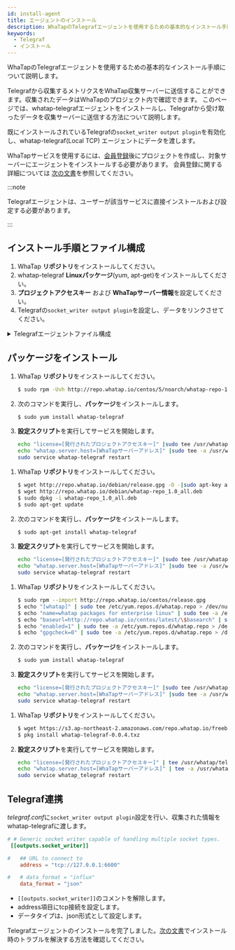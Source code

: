 ```yaml
---
id: install-agent
title: エージェントのインストール
description: WhaTapのTelegrafエージェントを使用するための基本的なインストール手順について説明します。
keywords:
  - Telegraf
  - インストール
---
```



WhaTapのTelegrafエージェントを使用するための基本的なインストール手順について説明します。

Telegrafから収集するメトリクスをWhaTap収集サーバーに送信することができます。収集されたデータはWhaTapのプロジェクト内で確認できます。
このページでは、whatap-telegrafエージェントをインストールし、Telegrafから受け取ったデータを収集サーバーに送信する方法について説明します。 

既にインストールされているTelegrafの`socket_writer output plugin`を有効化し、whatap-telegraf(Local TCP) エージェントにデータを渡します。

WhaTapサービスを使用するには、[会員登録](https://www.whatap.io/ja/)後にプロジェクトを作成し、対象サーバーにエージェントをインストールする必要があります。 会員登録に関する詳細については [次の文書](../account/account-manage)を参照してください。

:::note

Telegrafエージェントは、ユーザーが該当サービスに直接インストールおよび設定する必要があります。

:::


<Createprojectv2 />


<Accesskey />

## インストール手順とファイル構成

1. WhaTap **リポジトリ**をインストールしてください。
2. whatap-telegraf **Linuxパッケージ**(yum, apt-get)をインストールしてください。
3. **プロジェクトアクセスキー** および **WhaTapサーバー情報**を設定してください。
4. Telegrafの`socket_writer output plugin`を設定し、データをリンクさせてください。

<details>
<summary>Telegrafエージェントファイル構成</summary>

- **whatap_telegraf**

  サービス実行可能ファイルです。Telegrafから渡された情報を収集サーバーに送信するプログラムです。

- **/etc/init.d/whatap-telegraf** (FreeBSD /usr/local/etc/whatap_telegraf)

  サービススクリプトです。

- **whatap.conf**

  設定ファイルです。収集サーバーのアドレスとサーバーのプロジェクトアクセスキーが入力するファイルです。

- **whatap-telegraf-#.log**

  エージェントログファイルです。(_/usr/whatap/telegraf/logs_)

</details>

## パッケージをインストール

<Tabs>
<TabItem value="rc" label="Red Hat/CentOS">

1. WhaTap **リポジトリ**をインストールしてください。

   ```bash title=SH
   $ sudo rpm -Uvh http://repo.whatap.io/centos/5/noarch/whatap-repo-1.0-1.noarch.rpm
   ```

2. 次のコマンドを実行し、**パッケージ**をインストールします。

   ```bash title=SH
   $ sudo yum install whatap-telegraf
   ```

3. **設定スクリプト**を実行してサービスを開始します。

   ```bash title=SH
   echo "license=[発行されたプロジェクトアクセスキー]" |sudo tee /usr/whatap/telegraf/whatap.conf
   echo "whatap.server.host=[WhaTapサーバーアドレス]" |sudo tee -a /usr/whatap/telegraf/whatap.conf
   sudo service whatap-telegraf restart
   ```

</TabItem>
<TabItem value="du" label="Debian/Ubuntu">

1. WhaTap **リポジトリ**をインストールしてください。

   ```bash title=SH
   $ wget http://repo.whatap.io/debian/release.gpg -O -|sudo apt-key add -
   $ wget http://repo.whatap.io/debian/whatap-repo_1.0_all.deb
   $ sudo dpkg -i whatap-repo_1.0_all.deb
   $ sudo apt-get update
   ```

2. 次のコマンドを実行し、**パッケージ**をインストールします。
   ```bash title=SH
   $ sudo apt-get install whatap-telegraf
   ```

3. **設定スクリプト**を実行してサービスを開始します。
   ```bash title=SH
   echo "license=[発行されたプロジェクトアクセスキー]" |sudo tee /usr/whatap/telegraf/whatap.conf
   echo "whatap.server.host=[WhaTapサーバーアドレス]" |sudo tee -a /usr/whatap/telegraf/whatap.conf
   sudo service whatap-telegraf restart
   ```

</TabItem>
<TabItem value="al" label="Amazon Linux">

1. WhaTap **リポジトリ**をインストールしてください。

   ```bash title=SH
   $ sudo rpm --import http://repo.whatap.io/centos/release.gpg
   $ echo "[whatap]" | sudo tee /etc/yum.repos.d/whatap.repo > /dev/null
   $ echo "name=whatap packages for enterprise linux" | sudo tee -a /etc/yum.repos.d/whatap.repo > /dev/null
   $ echo "baseurl=http://repo.whatap.io/centos/latest/\$basearch" | sudo tee -a /etc/yum.repos.d/whatap.repo > /dev/null
   $ echo "enabled=1" | sudo tee -a /etc/yum.repos.d/whatap.repo > /dev/null
   $ echo "gpgcheck=0" | sudo tee -a /etc/yum.repos.d/whatap.repo > /dev/null
   ```

2. 次のコマンドを実行し、**パッケージ**をインストールします。

   ```bash title=SH
   $ sudo yum install whatap-telegraf
   ```

3. **設定スクリプト**を実行してサービスを開始します。

   ```bash title=SH
   echo "license=[発行されたプロジェクトアクセスキー]" |sudo tee /usr/whatap/telegraf/whatap.conf
   echo "whatap.server.host=[WhaTapサーバーアドレス]" |sudo tee -a /usr/whatap/telegraf/whatap.conf
   sudo service whatap-telegraf restart
   ```

</TabItem>
<TabItem value="fb" label="FreeBSD">

1. WhaTap **リポジトリ**をインストールしてください。

   ```bash title=SH
   $ wget https://s3.ap-northeast-2.amazonaws.com/repo.whatap.io/freebsd/10/whatap-telegraf-0.0.4.txz
   $ pkg install whatap-telegraf-0.0.4.txz
   ```

2. **設定スクリプト**を実行してサービスを開始します。

   ```bash title=SH
   echo "license=[発行されたプロジェクトアクセスキー]" | tee /usr/whatap/telegraf/whatap.conf
   echo "whatap.server.host=[WhaTapサーバーアドレス]" | tee -a /usr/whatap/telegraf/whatap.conf
   sudo service whatap_telegraf restart
   ```

</TabItem>
</Tabs>

## Telegraf連携

*telegraf.conf*に`socket_writer output plugin`設定を行い、収集された情報をwhatap-telegrafに渡します。

```toml title='TOML'
# # Generic socket writer capable of handling multiple socket types.
 [[outputs.socket_writer]]

#   ## URL to connect to
    address = "tcp://127.0.0.1:6600"

#   # data_format = "influx"
    data_format = "json"
```

- `[[outputs.socket_writer]]`のコメントを解除します。
- address項目にtcp接続を設定します。
- データタイプは、json形式として設定します。

Telegrafエージェントのインストールを完了しました。[次の文書](agent-troubleshooting)でインストール時のトラブルを解決する方法を確認してください。
